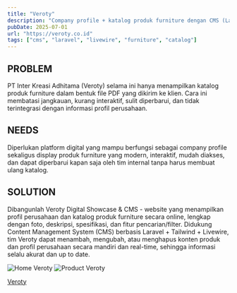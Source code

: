 ```yaml
---
title: "Veroty"
description: "Company profile + katalog produk furniture dengan CMS (Laravel + Livewire) untuk pengelolaan konten dan display produk yang modern."
pubDate: 2025-07-01
url: "https://veroty.co.id"
tags: ["cms", "laravel", "livewire", "furniture", "catalog"]
---
```


## PROBLEM
PT Inter Kreasi Adhitama (Veroty) selama ini hanya menampilkan katalog produk furniture dalam bentuk file PDF yang dikirim ke klien. Cara ini membatasi jangkauan, kurang interaktif, sulit diperbarui, dan tidak terintegrasi dengan informasi profil perusahaan.

## NEEDS
Diperlukan platform digital yang mampu berfungsi sebagai company profile sekaligus display produk furniture yang modern, interaktif, mudah diakses, dan dapat diperbarui kapan saja oleh tim internal tanpa harus membuat ulang katalog.

## SOLUTION
Dibangunlah Veroty Digital Showcase & CMS - website yang menampilkan profil perusahaan dan katalog produk furniture secara online, lengkap dengan foto, deskripsi, spesifikasi, dan fitur pencarian/filter. Didukung Content Management System (CMS) berbasis Laravel + Tailwind + Livewire, tim Veroty dapat menambah, mengubah, atau menghapus konten produk dan profil perusahaan secara mandiri dan real-time, sehingga informasi selalu akurat dan up to date.

<img src="/assets/home-veroty.webp" alt="Home Veroty" />
<img src="/assets/product-veroty.webp" alt="Product Veroty" />

<a href="https://veroty.co.id" target="_blank" rel="noopener noreferrer" class="text-zinc-800 underline">Veroty</a>
